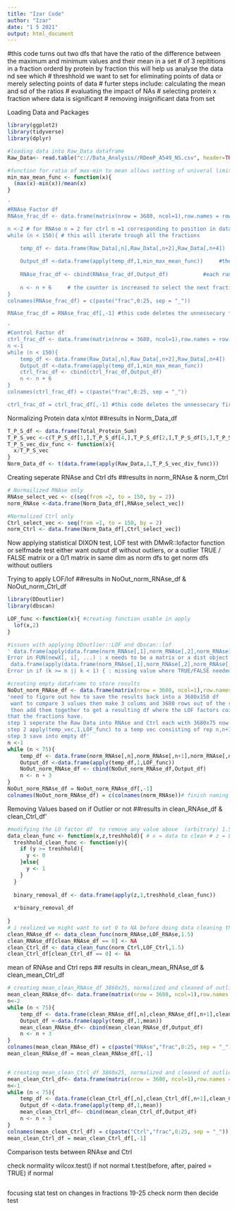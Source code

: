 ```yaml
---
title: "Izar Code"
author: "Izar"
date: "1 5 2021"
output: html_document
---
```


#this code turns out two dfs that have the ratio of the difference between the maximum and minimum values and their mean in a set
# of 3 repititions in a fraction orderd by protein by fraction this will help us analyse the data nd see which
# threshhold we want to set for eliminating points of data or merely selecting points of data
# furter steps include: calculating the mean and sd of the ratios
#                       evaluating the impact of NAs
#                       selecting protein x fraction where data is significant
#                       removing insignificant data from set

Loading Data and Packages

```r
library(ggplot2)
library(tidyverse)
library(dplyr)

#loading data into Raw_Data dataframe
Raw_Data<- read.table("c://Data_Analysis//RDeeP_A549_NS.csv", header=TRUE, row.names=1, sep = ";")

#function for ratio of max-min to mean allows setting of univeral limit
min_max_mean_func <- function(x){
  (max(x)-min(x))/mean(x)
}
```

```r
'
#RNAse Factor df         
RNAse_frac_df <- data.frame(matrix(nrow = 3680, ncol=1),row.names = row.names(Raw_Data)) #creating a dataframe to save results too

n <-2 # for RNAse n = 2 for ctrl n =1 corresponding to position in dataframe
while (n < 150){ # this will iterate trough all the fractions

    temp_df <- data.frame(Raw_Data[,n],Raw_Data[,n+2],Raw_Data[,n+4])  # a temporary df for sotring the 3 reps of each fraction
    
    Output_df <-data.frame(apply(temp_df,1,min_max_mean_func))     #the function for comparing (max-min)/mean is applied across the rows apply(...,1,..) for rows 2 for cols
    
    RNAse_frac_df <- cbind(RNAse_frac_df,Output_df)           #each run through adds a colum to RNAse_frac_df, we end with 26 cols
    
    n <- n + 6     # the counter is increased to select the next fraction
}
colnames(RNAse_frac_df) = c(paste("frac",0:25, sep = "_"))

RNAse_frac_df = RNAse_frac_df[,-1] #this code deletes the unnessecary first null colum
```

```r
'
#Control Factor df
ctrl_frac_df <- data.frame(matrix(nrow = 3680, ncol=1),row.names = row.names(Raw_Data))
n <-1
while (n < 150){
    temp_df <- data.frame(Raw_Data[,n],Raw_Data[,n+2],Raw_Data[,n+4]) 
    Output_df <-data.frame(apply(temp_df,1,min_max_mean_func))
    ctrl_frac_df <- cbind(ctrl_frac_df,Output_df)
    n <- n + 6
}
colnames(ctrl_frac_df) = c(paste("frac",0:25, sep = "_"))

ctrl_frac_df = ctrl_frac_df[,-1] #this code deletes the unnessecary first null colum
```


Normalizing Protein data x/ntot   ##results in Norm_Data_df
```r

T_P_S_df <- data.frame(Total_Protein_Sum)
T_P_S_vec <-c(T_P_S_df[1,],T_P_S_df[4,],T_P_S_df[2,],T_P_S_df[5,],T_P_S_df[3,],T_P_S_df[6,])
T_P_S_vec_div_func <- function(x){
  x/T_P_S_vec
}
Norm_Data_df <- t(data.frame(apply(Raw_Data,1,T_P_S_vec_div_func)))


```

Creating seperate RNAse and Ctrl dfs    ##results in norm_RNAse & norm_Ctrl
```r
# Normailized RNAse only
RNAse_select_vec <- c(seq(from =2, to = 150, by = 2))
norm_RNAse <-data.frame(Norm_Data_df[,RNAse_select_vec])

#Normalized Ctrl only
Ctrl_select_vec <- seq(from =1, to = 150, by = 2)
norm_Ctrl <- data.frame(Norm_Data_df[,Ctrl_select_vec])
```

Now applying statistical
DIXON test, LOF test with DMwR::lofactor function or selfmade test
either want output df without outliers, or a outlier TRUE / FALSE matrix or a 0/1 matrix in same dim as norm dfs to get norm dfs without outliers

Trying to apply LOF/lof   ##results in NoOut_norm_RNAse_df & NoOut_norm_Ctrl_df
```r
library(DDoutlier)
library(dbscan)

LOF_func <-function(x){ #creating function usable in apply
  lof(x,2)
}

#issues with applying DDoutlier::LOF and dbscan::lof 
' data.frame(apply(data.frame(norm_RNAse[,1],norm_RNAse[,2],norm_RNAse[,3]),1,lof))
Error in FUN(newX[, i], ...) : x needs to be a matrix or a dist object!
 data.frame(apply(data.frame(norm_RNAse[,1],norm_RNAse[,2],norm_RNAse[,3]),1,LOF))
Error in if (k >= n || k < 1) { : missing value where TRUE/FALSE needed'

#creating empty dataframe to store results
NoOut_norm_RNAse_df <- data.frame(matrix(nrow = 3680, ncol=1),row.names = row.names(Raw_Data))
'need to figure out how to save the results back into a 3680x150 df
 want to compare 3 values then make 3 colums and 3680 rows out of the resulting LOF vector
 then add them together to get a resulting df where the LOF factors coincide with the vaules
that the fractions have.
step 1 seperate the Raw Data into RNAse and Ctrl each with 3680x75 now we have rep 1,2,3 next to each other
step 2 apply(temp_vec,1,LOF_func) to a temp vec consisting of rep n,n+1,n+2
step 3 save into empty df'
n <-1
while (n < 75){
    temp_df <- data.frame(norm_RNAse[,n],norm_RNAse[,n+1],norm_RNAse[,n+2])
    Output_df <-data.frame(apply(temp_df,1,LOF_func))
    NoOut_norm_RNAse_df <- cbind(NoOut_norm_RNAse_df,Output_df)
    n <- n + 3
}
NoOut_norm_RNAse_df = NoOut_norm_RNAse_df[,-1]
colnames(NoOut_norm_RNAse_df) = c(colnames(norm_RNAse))# finish naming later


```


Removing Values based on if Outlier or not ##results in clean_RNAse_df & clean_Ctrl_df'
```r
#modifying the LO factor df  to remove any value above  (arbitrary) 1.5, setting all values < 1.5 = 1 and all values >1.5 = 0
data_clean_func <- function(x,z,treshhold){ # x = data to clean # z = LOF output df RNASe or Ctrl #threshhold can be played around with for signifacance of data
  treshhold_clean_func <- function(y){
    if (y >= treshhold){
      y <- 0
    }else{
      y <- 1
    }
  }
  
  binary_removal_df <- data.frame(apply(z,1,treshhold_clean_func))
  
  x*binary_removal_df
  
}
# i realized we might want to set 0 to NA before doing data cleaning think about it later
clean_RNAse_df <- data_clean_func(norm_RNAse,LOF_RNAse,1.5)
clean_RNAse_df[clean_RNAse_df == 0] <- NA
clean_Ctrl_df <- data_clean_func(norm_Ctrl,LOF_Ctrl,1.5)
clean_Ctrl_df[clean_Ctrl_df == 0] <- NA


```


mean of RNAse and Ctrl reps  ## results in clean_mean_RNAse_df & clean_mean_Ctrl_df
```r
# creating mean_clean_RNAse_df 3860x25, normalized and cleaned of outlieres
mean_clean_RNAse_df<- data.frame(matrix(nrow = 3680, ncol=1),row.names = row.names(Raw_Data))
n<-2
while (n < 75){
    temp_df <- data.frame(clean_RNAse_df[,n],clean_RNAse_df[,n+1],clean_RNAse_df[,n+2])
    Output_df <-data.frame(apply(temp_df,1,mean))
    mean_clean_RNAse_df<- cbind(mean_clean_RNAse_df,Output_df)
    n <- n + 3
}
colnames(mean_clean_RNAse_df) = c(paste("RNAse","frac",0:25, sep = "_"))
mean_clean_RNAse_df = mean_clean_RNAse_df[,-1]


# creating mean_clean_Ctrl_df 3860x25, normalized and cleaned of outlieres
mean_clean_Ctrl_df<- data.frame(matrix(nrow = 3680, ncol=1),row.names = row.names(Raw_Data))
n<-1
while (n < 75){
    temp_df <- data.frame(clean_Ctrl_df[,n],clean_Ctrl_df[,n+1],clean_Ctrl_df[,n+2])
    Output_df <-data.frame(apply(temp_df,1,mean))
    mean_clean_Ctrl_df<- cbind(mean_clean_Ctrl_df,Output_df)
    n <- n + 3
}
colnames(mean_clean_Ctrl_df) = c(paste("Ctrl","frac",0:25, sep = "_"))
mean_clean_Ctrl_df = mean_clean_Ctrl_df[,-1]
```


Comparison tests between RNAse and Ctrl

check normality 
wilcox.test() if not normal
t.test(before, after, paired = TRUE) if normal
```r



```


focusing stat test on changes in fractions 19-25
check norm then decide test 
```r


```



